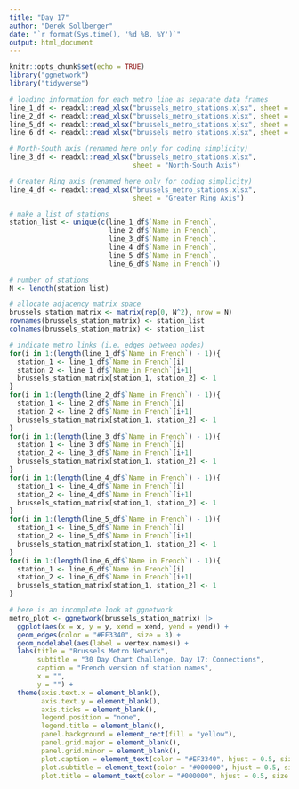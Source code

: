 ```yaml
---
title: "Day 17"
author: "Derek Sollberger"
date: "`r format(Sys.time(), '%d %B, %Y')`"
output: html_document
---
```


```r
knitr::opts_chunk$set(echo = TRUE)
library("ggnetwork")
library("tidyverse")
```

```r
# loading information for each metro line as separate data frames
line_1_df <- readxl::read_xlsx("brussels_metro_stations.xlsx", sheet = "Line 1")
line_2_df <- readxl::read_xlsx("brussels_metro_stations.xlsx", sheet = "Line 2")
line_5_df <- readxl::read_xlsx("brussels_metro_stations.xlsx", sheet = "Line 5")
line_6_df <- readxl::read_xlsx("brussels_metro_stations.xlsx", sheet = "Line 6")

# North-South axis (renamed here only for coding simplicity)
line_3_df <- readxl::read_xlsx("brussels_metro_stations.xlsx",
                               sheet = "North-South Axis")

# Greater Ring axis (renamed here only for coding simplicity)
line_4_df <- readxl::read_xlsx("brussels_metro_stations.xlsx",
                               sheet = "Greater Ring Axis")
```

```r
# make a list of stations
station_list <- unique(c(line_1_df$`Name in French`,
                         line_2_df$`Name in French`,
                         line_3_df$`Name in French`,
                         line_4_df$`Name in French`,
                         line_5_df$`Name in French`,
                         line_6_df$`Name in French`))

# number of stations
N <- length(station_list)
```

```r
# allocate adjacency matrix space
brussels_station_matrix <- matrix(rep(0, N^2), nrow = N)
rownames(brussels_station_matrix) <- station_list
colnames(brussels_station_matrix) <- station_list

# indicate metro links (i.e. edges between nodes)
for(i in 1:(length(line_1_df$`Name in French`) - 1)){
  station_1 <- line_1_df$`Name in French`[i]
  station_2 <- line_1_df$`Name in French`[i+1]
  brussels_station_matrix[station_1, station_2] <- 1
}
for(i in 1:(length(line_2_df$`Name in French`) - 1)){
  station_1 <- line_2_df$`Name in French`[i]
  station_2 <- line_2_df$`Name in French`[i+1]
  brussels_station_matrix[station_1, station_2] <- 1
}
for(i in 1:(length(line_3_df$`Name in French`) - 1)){
  station_1 <- line_3_df$`Name in French`[i]
  station_2 <- line_3_df$`Name in French`[i+1]
  brussels_station_matrix[station_1, station_2] <- 1
}
for(i in 1:(length(line_4_df$`Name in French`) - 1)){
  station_1 <- line_4_df$`Name in French`[i]
  station_2 <- line_4_df$`Name in French`[i+1]
  brussels_station_matrix[station_1, station_2] <- 1
}
for(i in 1:(length(line_5_df$`Name in French`) - 1)){
  station_1 <- line_5_df$`Name in French`[i]
  station_2 <- line_5_df$`Name in French`[i+1]
  brussels_station_matrix[station_1, station_2] <- 1
}
for(i in 1:(length(line_6_df$`Name in French`) - 1)){
  station_1 <- line_6_df$`Name in French`[i]
  station_2 <- line_6_df$`Name in French`[i+1]
  brussels_station_matrix[station_1, station_2] <- 1
}
```

```r
# here is an incomplete look at ggnetwork
metro_plot <- ggnetwork(brussels_station_matrix) |>
  ggplot(aes(x = x, y = y, xend = xend, yend = yend)) +
  geom_edges(color = "#EF3340", size = 3) +
  geom_nodelabel(aes(label = vertex.names)) +
  labs(title = "Brussels Metro Network",
       subtitle = "30 Day Chart Challenge, Day 17: Connections",
       caption = "French version of station names",
       x = "",
       y = "") +
  theme(axis.text.x = element_blank(),
        axis.text.y = element_blank(),
        axis.ticks = element_blank(),
        legend.position = "none",
        legend.title = element_blank(),
        panel.background = element_rect(fill = "yellow"),
        panel.grid.major = element_blank(),
        panel.grid.minor = element_blank(),
        plot.caption = element_text(color = "#EF3340", hjust = 0.5, size = 15),
        plot.subtitle = element_text(color = "#000000", hjust = 0.5, size = 20),
        plot.title = element_text(color = "#000000", hjust = 0.5, size = 25))
```


